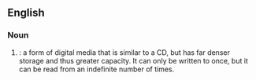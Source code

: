 {{also|DVD+R}}
==English==

===Noun===
{{en-noun}}

# {{initialism of|{{w|Digital Versatile Disc}} [[recordable]]|lang=en|nodot=1}}: a form of digital media that is similar to a CD, but has far denser storage and thus greater capacity. It can only be written to once, but it can be read from an indefinite number of times.